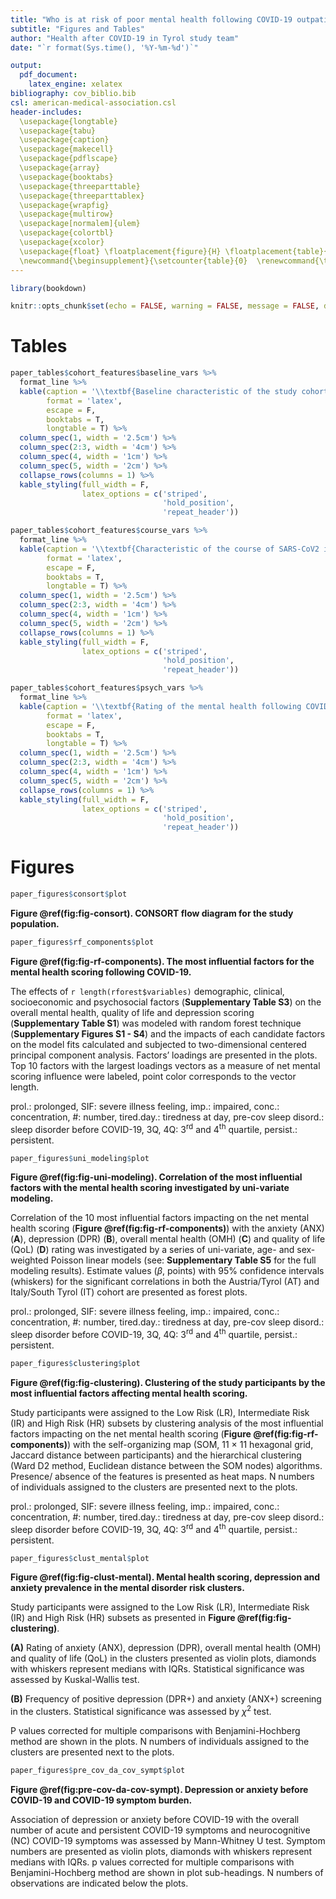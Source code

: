 ---
title: "Who is at risk of poor mental health following COVID-19 outpatient management?"
subtitle: "Figures and Tables"
author: "Health after COVID-19 in Tyrol study team"
date: "`r format(Sys.time(), '%Y-%m-%d')`"

output: 
  pdf_document:
    latex_engine: xelatex
bibliography: cov_biblio.bib
csl: american-medical-association.csl
header-includes:
  \usepackage{longtable}
  \usepackage{tabu}
  \usepackage{caption}
  \usepackage{makecell}
  \usepackage{pdflscape}
  \usepackage{array}
  \usepackage{booktabs}
  \usepackage{threeparttable}
  \usepackage{threeparttablex}
  \usepackage{wrapfig}
  \usepackage{multirow}
  \usepackage[normalem]{ulem}
  \usepackage{colortbl}
  \usepackage{xcolor}
  \usepackage{float} \floatplacement{figure}{H} \floatplacement{table}{H}
  \newcommand{\beginsupplement}{\setcounter{table}{0}  \renewcommand{\thetable}{S\arabic{table}}       \setcounter{figure}{0} \renewcommand{\thefigure}{S\arabic{figure}}}
---

```{r, setup, include = FALSE}

library(bookdown)

knitr::opts_chunk$set(echo = FALSE, warning = FALSE, message = FALSE, dev = "cairo_pdf")


```

\newpage

# Tables {#sec:tbl}

```{r tab-baseline-features}

paper_tables$cohort_features$baseline_vars %>% 
  format_line %>%  
  kable(caption = '\\textbf{Baseline characteristic of the study cohorts.}\\\\AT: Austria/Tyrol cohort, IT: Italy/South Tyrol cohort, Test: statistical test used for the AT vs IT comparison, Significance: test p value corrected for multiple comparisons with Benjamini-Hochberg method.', 
        format = 'latex', 
        escape = F, 
        booktabs = T, 
        longtable = T) %>% 
  column_spec(1, width = '2.5cm') %>% 
  column_spec(2:3, width = '4cm') %>% 
  column_spec(4, width = '1cm') %>% 
  column_spec(5, width = '2cm') %>% 
  collapse_rows(columns = 1) %>% 
  kable_styling(full_width = F, 
                latex_options = c('striped', 
                                  'hold_position', 
                                  'repeat_header'))

```

\newpage


```{r tab-course-features}

paper_tables$cohort_features$course_vars %>% 
  format_line %>%  
  kable(caption = '\\textbf{Characteristic of the course of SARS-CoV2 infection and convalescence in the study cohorts.}\\\\AT: Austria/Tyrol cohort, IT: Italy/South Tyrol cohort, Test: statistical test used for the AT vs IT comparison, Significance: test p value corrected for multiple comparisons with Benjamini-Hochberg method. persis.: persistent, NC: neurocognitive symptoms.', 
        format = 'latex', 
        escape = F, 
        booktabs = T, 
        longtable = T) %>% 
  column_spec(1, width = '2.5cm') %>% 
  column_spec(2:3, width = '4cm') %>% 
  column_spec(4, width = '1cm') %>% 
  column_spec(5, width = '2cm') %>% 
  collapse_rows(columns = 1) %>% 
  kable_styling(full_width = F, 
                latex_options = c('striped', 
                                  'hold_position', 
                                  'repeat_header'))

```

\newpage

```{r tab-psych-features}

paper_tables$cohort_features$psych_vars %>% 
  format_line %>%  
  kable(caption = '\\textbf{Rating of the mental health following COVID-19 in the study cohorts.}\\\\AT: Austria/Tyrol cohort, IT: Italy/South Tyrol cohort, Test: statistical test used for the AT vs IT comparison, Significance: test p value corrected for multiple comparisons with Benjamini-Hochberg method.', 
        format = 'latex', 
        escape = F, 
        booktabs = T, 
        longtable = T) %>% 
  column_spec(1, width = '2.5cm') %>% 
  column_spec(2:3, width = '4cm') %>% 
  column_spec(4, width = '1cm') %>% 
  column_spec(5, width = '2cm') %>% 
  collapse_rows(columns = 1) %>% 
  kable_styling(full_width = F, 
                latex_options = c('striped', 
                                  'hold_position', 
                                  'repeat_header'))

```


\newpage

# Figures {#sec:figures}

```{r fig-consort, fig.width = mm_inch(paper_figures$consort$w), fig.height = mm_inch(paper_figures$consort$h), dpi = 600, fig.cap = 'CONSORT flow diagram for the study population.'}

paper_figures$consort$plot

```

__Figure \@ref(fig:fig-consort). CONSORT flow diagram for the study population.__

\newpage

```{r fig-rf-components, fig.width = mm_inch(paper_figures$rf_components$w), fig.height = mm_inch(paper_figures$rf_components$h), dpi = 600, fig.cap = 'The most influential factors for the mental health scoring following COVID-19.'}

paper_figures$rf_components$plot

```

__Figure \@ref(fig:fig-rf-components). The most influential factors for the mental health scoring following COVID-19.__

The effects of `r length(rforest$variables)` demographic, clinical, socioeconomic and psychosocial factors (__Supplementary Table S3__) on the overall mental health, quality of life and depression scoring (__Supplementary Table S1__) was modeled with random forest technique (__Supplementary Figures S1 - S4__) and the impacts of each candidate factors on the model fits calculated and subjected to two-dimensional centered principal component analysis. Factors' loadings are presented in the plots. Top 10 factors with the largest loadings vectors as a measure of net mental scoring influence were labeled, point color corresponds to the vector length.

prol.: prolonged, SIF: severe illness feeling, imp.: impaired, conc.: concentration, #: number, tired.day.: tiredness at day, pre-cov sleep disord.: sleep disorder before COVID-19, 3Q, 4Q: 3^rd^ and 4^th^ quartile, persist.: persistent.

\newpage

```{r fig-uni-modeling, fig.width = mm_inch(paper_figures$uni_modeling$w), fig.height = mm_inch(paper_figures$uni_modeling$h), dpi = 600, fig.cap = 'Correlation of the most influential factors with the mental health scoring investigated by uni-variate modeling.'}

paper_figures$uni_modeling$plot

```

__Figure \@ref(fig:fig-uni-modeling). Correlation of the most influential factors with the mental health scoring investigated by uni-variate modeling.__

Correlation of the 10 most influential factors impacting on the net mental health scoring (__Figure \@ref(fig:fig-rf-components)__) with the anxiety (ANX) (__A__), depression (DPR) (__B__), overall mental health (OMH) (__C__) and quality of life (QoL) (__D__) rating was investigated by a series of uni-variate, age- and sex-weighted Poisson linear models (see: __Supplementary Table S5__ for the full modeling results). Estimate values ($\beta$, points) with 95% confidence intervals (whiskers) for the significant correlations in both the Austria/Tyrol (AT) and Italy/South Tyrol (IT) cohort are presented as forest plots.

prol.: prolonged, SIF: severe illness feeling, imp.: impaired, conc.: concentration, #: number, tired.day.: tiredness at day, pre-cov sleep disord.: sleep disorder before COVID-19, 3Q, 4Q: 3^rd^ and 4^th^ quartile, persist.: persistent.

\newpage

```{r fig-clustering, fig.width = mm_inch(paper_figures$clustering$w), fig.height = mm_inch(paper_figures$clustering$h), dpi = 600, fig.cap = 'Clustering of the study participants by the most infleuntial factors affecting mental health scoring.'}

paper_figures$clustering$plot

```

__Figure \@ref(fig:fig-clustering). Clustering of the study participants by the most influential factors affecting mental health scoring.__

Study participants were assigned to the Low Risk (LR), Intermediate Risk (IR) and High Risk (HR) subsets by clustering analysis of the most influential factors impacting on the net mental health scoring (__Figure \@ref(fig:fig-rf-components)__) with the self-organizing map (SOM, 11 $\times$ 11 hexagonal grid, Jaccard distance between participants) and the hierarchical clustering (Ward D2 method, Euclidean distance between the SOM nodes) algorithms. Presence/ absence of the features is presented as heat maps. N numbers of individuals assigned to the clusters are presented next to the plots.

prol.: prolonged, SIF: severe illness feeling, imp.: impaired, conc.: concentration, #: number, tired.day.: tiredness at day, pre-cov sleep disord.: sleep disorder before COVID-19, 3Q, 4Q: 3^rd^ and 4^th^ quartile, persist.: persistent.

\newpage

```{r fig-clust-mental, fig.width = mm_inch(paper_figures$clust_mental$w), fig.height = mm_inch(paper_figures$clust_mental$h), dpi = 600, fig.cap = 'Mental health scoring, depression and anxiety prevalence in the mental health risk clusters'}

paper_figures$clust_mental$plot

```

__Figure \@ref(fig:fig-clust-mental). Mental health scoring, depression and anxiety prevalence in the mental disorder risk clusters.__

Study participants were assigned to the Low Risk (LR), Intermediate Risk (IR) and High Risk (HR) subsets as presented in __Figure \@ref(fig:fig-clustering)__.

__(A)__ Rating of anxiety (ANX), depression (DPR), overall mental health (OMH) and quality of life (QoL) in the clusters presented as violin plots, diamonds with whiskers represent medians with IQRs. Statistical significance was assessed by Kuskal-Wallis test. 

__(B)__ Frequency of positive depression (DPR+) and anxiety (ANX+) screening in the clusters. Statistical significance was assessed by $\chi^2$ test.

P values corrected for multiple comparisons with Benjamini-Hochberg method are shown in the plots. N numbers of individuals assigned to the clusters are presented next to the plots.

\newpage

```{r pre-cov-da-cov-sympt, fig.width = mm_inch(paper_figures$pre_cov_da_cov_sympt$w), fig.height = mm_inch(paper_figures$pre_cov_da_cov_sympt$h), dpi = 600, fig.cap = 'Depression or anxiety before COVID-19 and COVID-19 symptom burden.'}

paper_figures$pre_cov_da_cov_sympt$plot

```

__Figure \@ref(fig:pre-cov-da-cov-sympt). Depression or anxiety before COVID-19 and COVID-19 symptom burden.__

Association of depression or anxiety before COVID-19 with the overall number of acute and persistent COVID-19 symptoms and neurocognitive (NC) COVID-19 symptoms was assessed by Mann-Whitney U test. Symptom numbers are presented as violin plots, diamonds with whiskers represent medians with IQRs. p values corrected for multiple comparisons with Benjamini-Hochberg method are shown in plot sub-headings. N numbers of observations are indicated below the plots.